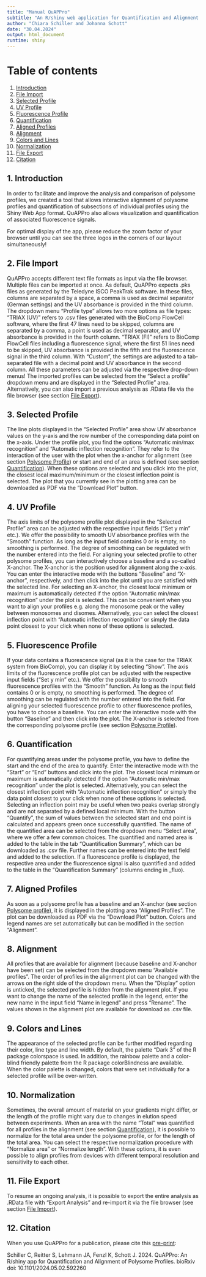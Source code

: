 ```yaml
---
title: "Manual QuAPPro"
subtitle: "An R/shiny web application for Quantification and Alignment of Polysome Profiles"
author: "Chiara Schiller and Johanna Schott"
date: "30.04.2024"
output: html_document
runtime: shiny
---
```



# Table of contents
1. [Introduction](#introduction)
2. [File Import](#file-import)  
3. [Selected Profile](#profile)  
4. [UV Profile](#polysome-profile)
5. [Fluorescence Profile](#fluorescence-profile)
6. [Quantification](#quantification)
7. [Aligned Profiles](#aligned-profiles)
8. [Alignment](#alignment)
9. [Colors and Lines](#colors-and-lines)
10. [Normalization](#normalization)
11. [File Export](#file-export)
12. [Citation](#citation)

## 1. Introduction <a name="introduction"></a>
In order to facilitate and improve the analysis and comparison of polysome profiles, we created a tool that allows interactive alignment of polysome profiles and quantification of subsections of individual profiles using the Shiny Web App format. QuAPPro also allows visualization and quantification of associated fluorescence signals.

For optimal display of the app, please reduce the zoom factor of your browser until you can see the three logos in the corners of our layout simultaneously!

## 2.	File Import <a name="file-import"></a>
QuAPPro accepts different text file formats as input via the file browser. Multiple files can be imported at once. As default, QuAPPro expects .pks files as generated by the Teledyne ISCO PeakTrak software. In these files, columns are separated by a space, a comma is used as decimal separator (German settings) and the UV absorbance is provided in the third column. The dropdown menu “Profile type” allows two more options as file types: “TRIAX (UV)” refers to .csv files generated with the BioComp FlowCell software, where the first 47 lines need to be skipped, columns are separated by a comma, a point is used as decimal separator, and UV absorbance is provided in the fourth column. “TRIAX (Fl)” refers to BioComp FlowCell files including a fluorescence signal, where the first 51 lines need to be skipped, UV absorbance is provided in the fifth and the fluorescence signal in the third column. With “Custom”, the settings are adjusted to a tab-separated file with a decimal point and UV absorbance in the second column. All these parameters can be adjusted via the respective drop-down menus! The imported profiles can be selected from the “Select a profile” dropdown menu and are displayed in the “Selected Profile” area. Alternatively, you can also import a previous analysis as .RData file via the file browser (see section [File Export](#file-export)).

## 3.	Selected Profile <a name="selected-profile"></a>
The line plots displayed in the “Selected Profile” area show UV absorbance values on the y-axis and the row number of the corresponding data point on the x-axis. Under the profile plot, you find the options “Automatic min/max recognition” and “Automatic inflection recognition”. They refer to the interaction of the user with the plot when the x-anchor for alignment (see section [Polysome Profile](#polysome-profile)) or start and end of an area is defined (see section [Quantification](#quantification)). When these options are selected and you click into the plot, the closest local maximum/minimum or the closest inflection point is selected. The plot that you currently see in the plotting area can be downloaded as PDF via the ”Download Plot” button.

## 4.	UV Profile <a name="polysome-profile"></a>
The axis limits of the polysome profile plot displayed in the “Selected Profile” area can be adjusted with the respective input fields (“Set y min” etc.). We offer the possibility to smooth UV absorbance profiles with the “Smooth” function. As long as the input field contains 0 or is empty, no smoothing is performed. The degree of smoothing can be regulated with the number entered into the field. For aligning your selected profile to other polysome profiles, you can interactively choose a baseline and a so-called X-anchor. The X-anchor is the position used for alignment along the x-axis. You can enter the interactive mode with the buttons “Baseline” and “X-anchor”, respectively, and then click into the plot until you are satisfied with the selected line. For selecting an X-anchor, the closest local minimum or maximum is automatically detected if the option “Automatic min/max recognition” under the plot is selected. This can be convenient when you want to align your profiles e.g. along the monosome peak or the valley between monosomes and disomes. Alternatively, you can select the closest inflection point with “Automatic inflection recognition” or simply the data point closest to your click when none of these options is selected. 

## 5.	Fluorescence Profile <a name="fluorescence-profile"></a>
If your data contains a fluorescence signal (as it is the case for the TRIAX system from BioComp), you can display it by selecting “Show”. The axis limits of the fluorescence profile plot can be adjusted with the respective input fields (“Set y min” etc.). We offer the possibility to smooth fluorescence profiles with the “Smooth” function. As long as the input field contains 0 or is empty, no smoothing is performed. The degree of smoothing can be regulated with the number entered into the field. For aligning your selected fluorescence profile to other fluorescence profiles, you have to choose a baseline. You can enter the interactive mode with the button “Baseline” and then click into the plot. The X-anchor is selected from the corresponding polysome profile (see section [Polysome Profile](#polysome-profile)). 

## 6.	Quantification <a name="quantification"></a>
For quantifying areas under the polysome profile, you have to define the start and the end of the area to quantify. Enter the interactive mode with the “Start” or “End” buttons and click into the plot. The closest local minimum or maximum is automatically detected if the option “Automatic min/max recognition” under the plot is selected. Alternatively, you can select the closest inflection point with “Automatic inflection recognition” or simply the data point closest to your click when none of these options is selected. Selecting an inflection point may be useful when two peaks overlap strongly and are not separated by a defined local minimum. With the button “Quantify”, the sum of values between the selected start and end point is calculated and appears green once successfully quantified. The name of the quantified area can be selected from the dropdown menu “Select area”, where we offer a few common choices. The quantified and named area is added to the table in the tab “Quantification Summary”, which can be downloaded as .csv file. Further names can be entered into the text field and added to the selection. If a fluorescence profile is displayed, the respective area under the fluorescence signal is also quantified and added to the table in the “Quantification Summary” (columns ending in _fluo).

## 7.	Aligned Profiles <a name="aligned-profiles"></a>
As soon as a polysome profile has a baseline and an X-anchor (see section [Polysome profile](#polysome-profile)), it is displayed in the plotting area “Aligned Profiles”. The plot can be downloaded as PDF via the ”Download Plot” button. Colors and legend names are set automatically but can be modified in the section “Alignment”.

## 8.	Alignment <a name="alignment"></a>
All profiles that are available for alignment (because baseline and X-anchor have been set) can be selected from the dropdown menu “Available profiles”. The order of profiles in the alignment plot can be changed with the arrows on the right side of the dropdown menu. When the “Display” option is unticked, the selected profile is hidden from the alignment plot. If you want to change the name of the selected profile in the legend, enter the new name in the input field “Name in legend” and press “Rename”. The values shown in the alignment plot are available for download as .csv file.

## 9.	Colors and Lines <a name="colors-and-lines"></a>
The appearance of the selected profile can be further modified regarding their color, line type and line width. By default, the palette “Dark 3” of the R package colorspace is used. In addition, the rainbow palette and a color-blind friendly palette from the R package colorBlindness are available. When the color palette is changed, colors that were set individually for a selected profile will be over-written.

## 10.	Normalization <a name="normalization"></a>
Sometimes, the overall amount of material on your gradients might differ, or the length of the profile might vary due to changes in elution speed between experiments. When an area with the name “Total” was quantified for all profiles in the alignment (see section [Quantification](#quantification)), it is possible to normalize for the total area under the polysome profile, or for the length of the total area. You can select the respective normalization procedure with “Normalize area” or “Normalize length”. With these options, it is even possible to align profiles from devices with different temporal resolution and sensitivity to each other.

## 11.	File Export <a name="file-export"></a>
To resume an ongoing analysis, it is possible to export the entire analysis as .RData file with “Export Analysis” and re-import it via the file browser (see section [File Import](#file-import)).

## 12. Citation <a name="citation"></a>
When you use QuAPPro for a publication, please cite this [pre-print](https://www.biorxiv.org/content/10.1101/2024.05.02.592260v1):

Schiller C, Reitter S, Lehmann JA, Fenzl K, Schott J. 2024. QuAPPro: An R/shiny app for Quantification and Alignment of Polysome Profiles. bioRxiv doi: 10.1101/2024.05.02.592260

